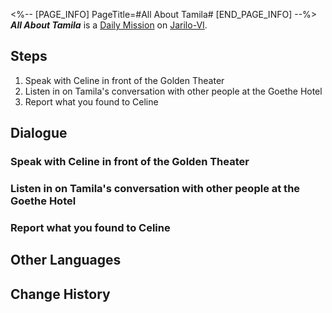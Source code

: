 <%-- [PAGE_INFO]
PageTitle=#All About Tamila#
[END_PAGE_INFO] --%>
{{Stub|Dialogue.}}
{{Mission Infobox
|id            = 3011408
|title         = 
|image         = <!--Mission All About Tamila.png-->
|type          = Daily
|event_name    = 
|chapter       = 
|requirements  = 
|summary       = <!--official mission summary from Fate's Atlas-->
|characters    = Celine; Old Goethe; Tamila; Trailblazer
|startLocation = [[Jarilo-VI]] - [[Administrative District]]
|world         = Jarilo-VI
|area          = Administrative District
|prev          = 
|next          = 
|exp           = 
|credits       = 5000
|stellarJade   = 
|other         = {{Card List|}}
}}
'''''All About Tamila''''' is a [[Daily Mission]] on [[Jarilo-VI]].

==Steps==
# Speak with Celine in front of the Golden Theater
# Listen in on Tamila's conversation with other people at the Goethe Hotel
# Report what you found to Celine

<!--
==Gameplay Notes==

--><!--
==Trial Character==

-->
==Dialogue==
{{Stub Dialogue}}
===Speak with Celine in front of the Golden Theater===
{{Mission Description|type=daily|location=Administrative District|Celine, the voice actress, seems to be distressed about something.<br />Speak with her and see if there is anything you can help her with.}}
{{Dialogue Start}}
:{{tx}}
{{Dialogue End}}

===Listen in on Tamila's conversation with other people at the Goethe Hotel===
{{Mission Description|type=daily|location=Administrative District|update|The voice actress, Celine, is very interested in the musical star Tamila's way of life.<br />She asked you to observe Tamila's behavior at the Overworld's Goethe Hotel.<br />What an ambitious aspiring actress. Help her to the best of your abilities.}}
{{Dialogue Start}}
:{{tx}}
{{Dialogue End}}

===Report what you found to Celine===
{{Mission Description|type=daily|location=Administrative District|update|The voice actress, Celine, is very interested in the musical star Tamila's way of life.<br />You overheard a fun conversation between Tamila and another person, so go and tell Celine right away.}}
{{Dialogue Start}}
:{{tx}}
{{Dialogue End}}

==Other Languages==
{{Other Languages
|en   = All About Tamila
|zhs  = 关于塔米拉的一切
|zht  = 關於塔米拉的一切
|ja   = タミラに関する全て
|ko   = 타밀라에 대한 모든 것
|es   = Todo sobre Tamila
|fr   = Tout sur Tamila
|ru   = Всё о Тамиле
|th   = ทุกเรื่องของ Tamila
|vi   = Mọi Điều Về Tamila
|de   = Alles über Tamila
|id   = Semua tentang Tamila
|pt   = Tudo Sobre Tamila
}}

==Change History==
{{Change History|1.0}}
